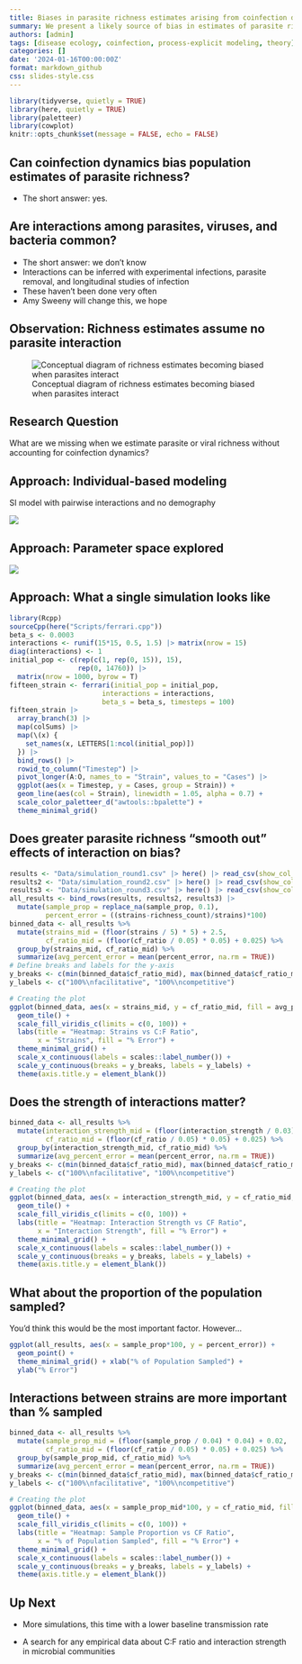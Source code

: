 ```yaml
---
title: Biases in parasite richness estimates arising from coinfection dynamics
summary: We present a likely source of bias in estimates of parasite richness - emergent properties arising from interactions between parasites. In the absence of good coinfection data, we provide a theoretical exploration.
authors: [admin]
tags: [disease ecology, coinfection, process-explicit modeling, theory]
categories: []
date: '2024-01-16T00:00:00Z'
format: markdown_github
css: slides-style.css
---
```


```r
library(tidyverse, quietly = TRUE)
library(here, quietly = TRUE)
library(paletteer)
library(cowplot)
knitr::opts_chunk$set(message = FALSE, echo = FALSE)
```

## Can coinfection dynamics bias population estimates of parasite richness?

-   The short answer: yes.

## Are interactions among parasites, viruses, and bacteria common?

-   The short answer: we don't know
-   Interactions can be inferred with experimental infections, parasite removal, and longitudinal studies of infection
-   These haven't been done very often
-   Amy Sweeny will change this, we hope

## Observation: Richness estimates assume no parasite interaction

![Conceptual diagram of richness estimates becoming biased when parasites interact](synbias%20concept.png)

## Research Question

What are we missing when we estimate parasite or viral richness without accounting for coinfection dynamics?

## Approach: Individual-based modeling

SI model with pairwise interactions and no demography

![](model%20diagram%201.png){fig-alt="Conceptual diagram of two strains spreading in a bat population"}

## Approach: Parameter space explored

![](parameters%20coinfection.png){fig-alt="Illustrations of number of strains, competitive:facilitative ratio, interaction strength, and proportion of population sampled"}

## Approach: What a single simulation looks like

```r
library(Rcpp)
sourceCpp(here("Scripts/ferrari.cpp"))
beta_s <- 0.0003
interactions <- runif(15*15, 0.5, 1.5) |> matrix(nrow = 15)
diag(interactions) <- 1
initial_pop <- c(rep(c(1, rep(0, 15)), 15), 
                 rep(0, 14760)) |> 
  matrix(nrow = 1000, byrow = T)
fifteen_strain <- ferrari(initial_pop = initial_pop, 
                       interactions = interactions, 
                       beta_s = beta_s, timesteps = 100)
fifteen_strain |> 
  array_branch(3) |> 
  map(colSums) |>
  map(\(x) {
    set_names(x, LETTERS[1:ncol(initial_pop)])
  }) |>
  bind_rows() |>
  rowid_to_column("Timestep") |> 
  pivot_longer(A:O, names_to = "Strain", values_to = "Cases") |> 
  ggplot(aes(x = Timestep, y = Cases, group = Strain)) +
  geom_line(aes(col = Strain), linewidth = 1.05, alpha = 0.7) +
  scale_color_paletteer_d("awtools::bpalette") +
  theme_minimal_grid()
```

## Does greater parasite richness "smooth out" effects of interaction on bias?

```r
results <- "Data/simulation_round1.csv" |> here() |> read_csv(show_col_types = F)
results2 <- "Data/simulation_round2.csv" |> here() |> read_csv(show_col_types = F)
results3 <- "Data/simulation_round3.csv" |> here() |> read_csv(show_col_types = F)
all_results <- bind_rows(results, results2, results3) |> 
  mutate(sample_prop = replace_na(sample_prop, 0.1),
         percent_error = ((strains-richness_count)/strains)*100)
binned_data <- all_results %>%
  mutate(strains_mid = (floor(strains / 5) * 5) + 2.5,
         cf_ratio_mid = (floor(cf_ratio / 0.05) * 0.05) + 0.025) %>%
  group_by(strains_mid, cf_ratio_mid) %>%
  summarize(avg_percent_error = mean(percent_error, na.rm = TRUE))
# Define breaks and labels for the y-axis
y_breaks <- c(min(binned_data$cf_ratio_mid), max(binned_data$cf_ratio_mid))
y_labels <- c("100%\nfacilitative", "100%\ncompetitive")

# Creating the plot
ggplot(binned_data, aes(x = strains_mid, y = cf_ratio_mid, fill = avg_percent_error)) +
  geom_tile() +
  scale_fill_viridis_c(limits = c(0, 100)) +
  labs(title = "Heatmap: Strains vs C:F Ratio", 
       x = "Strains", fill = "% Error") +
  theme_minimal_grid() +
  scale_x_continuous(labels = scales::label_number()) + 
  scale_y_continuous(breaks = y_breaks, labels = y_labels) +
  theme(axis.title.y = element_blank())
```

## Does the strength of interactions matter?

```r
binned_data <- all_results %>%
  mutate(interaction_strength_mid = (floor(interaction_strength / 0.03) * 0.03) + 0.015,
         cf_ratio_mid = (floor(cf_ratio / 0.05) * 0.05) + 0.025) %>%
  group_by(interaction_strength_mid, cf_ratio_mid) %>%
  summarize(avg_percent_error = mean(percent_error, na.rm = TRUE))
y_breaks <- c(min(binned_data$cf_ratio_mid), max(binned_data$cf_ratio_mid))
y_labels <- c("100%\nfacilitative", "100%\ncompetitive")

# Creating the plot
ggplot(binned_data, aes(x = interaction_strength_mid, y = cf_ratio_mid, fill = avg_percent_error)) +
  geom_tile() +
  scale_fill_viridis_c(limits = c(0, 100)) +
  labs(title = "Heatmap: Interaction Strength vs CF Ratio", 
       x = "Interaction Strength", fill = "% Error") +
  theme_minimal_grid() +
  scale_x_continuous(labels = scales::label_number()) + 
  scale_y_continuous(breaks = y_breaks, labels = y_labels) +
  theme(axis.title.y = element_blank())  
```

## What about the proportion of the population sampled?

You'd think this would be the most important factor. However...

```r
ggplot(all_results, aes(x = sample_prop*100, y = percent_error)) + 
  geom_point() +
  theme_minimal_grid() + xlab("% of Population Sampled") +
  ylab("% Error")
```

## Interactions between strains are more important than % sampled

```r
binned_data <- all_results %>%
  mutate(sample_prop_mid = (floor(sample_prop / 0.04) * 0.04) + 0.02,
         cf_ratio_mid = (floor(cf_ratio / 0.05) * 0.05) + 0.025) %>%
  group_by(sample_prop_mid, cf_ratio_mid) %>%
  summarize(avg_percent_error = mean(percent_error, na.rm = TRUE))
y_breaks <- c(min(binned_data$cf_ratio_mid), max(binned_data$cf_ratio_mid))
y_labels <- c("100%\nfacilitative", "100%\ncompetitive")

# Creating the plot
ggplot(binned_data, aes(x = sample_prop_mid*100, y = cf_ratio_mid, fill = avg_percent_error)) +
  geom_tile() +
  scale_fill_viridis_c(limits = c(0, 100)) +
  labs(title = "Heatmap: Sample Proportion vs CF Ratio", 
       x = "% of Population Sampled", fill = "% Error") +
  theme_minimal_grid() +
  scale_x_continuous(labels = scales::label_number()) + 
  scale_y_continuous(breaks = y_breaks, labels = y_labels) +
  theme(axis.title.y = element_blank()) 
```

## Up Next

-   More simulations, this time with a lower baseline transmission rate

-   A search for any empirical data about C:F ratio and interaction strength in microbial communities
